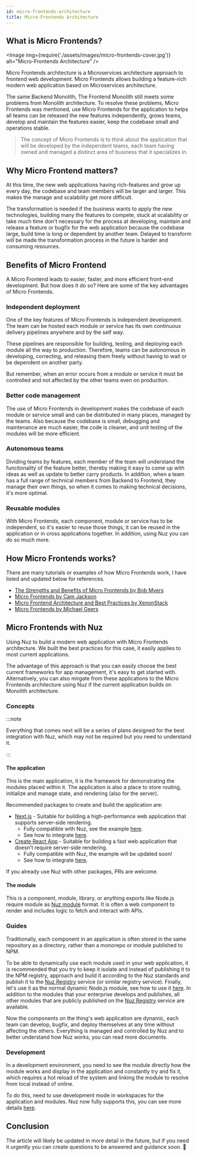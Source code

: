```yaml
---
id: micro-frontends-architecture
title: Micro-Frontends Architecture
---
```



## What is Micro Frontends?

<Image 
  img={require('./assets/images/micro-frontends-cover.jpg')} 
  alt="Micro-Frontends Architecture"
/>

Micro Frontends architecture is a Microservices architecture approach to frontend web development. Micro Frontends allows building a feature-rich modern web application based on Microservices architecture.

The same Backend Monolith, The Frontend Monolith still meets some problems from Monolith architecture. To resolve these problems, Micro Frontends was mentioned, use Micro Frontends for the application to helps all teams can be released the new features independently, grows teams, develop and maintain the features easier, keep the codebase small and operations stable.

> The concept of Micro Frontends is to think about the application that will be developed by the independent teams, each team having owned and managed a distinct area of business that it specializes in.

## Why Micro Frontend matters?

At this time, the new web applications having rich-features and grow up every day, the codebase and team members will be larger and larger. This makes the manage and scalability get more difficult. 

The transformation is needed if the business wants to apply the new technologies, building many the features to compete, stuck at scalability or take much time don't necessary for the process at developing, maintain and release a feature or bugfix for the web application because the codebase large, build time is long or dependent by another team. Delayed to transform will be made the transformation process in the future is harder and consuming resources.

## Benefits of Micro Frontend

A Micro Frontend leads to easier, faster, and more efficient front-end development. But how does it do so? Here are some of the key advantages of Micro Frontends.

### Independent deployment

One of the key features of Micro Frontends is independent development. The team can be hosted each module or service has its own continuous delivery pipelines anywhere and by the self way. 

These pipelines are responsible for building, testing, and deploying each module all the way to production. Therefore, teams can be autonomous in developing, correcting, and releasing them freely without having to wait or be dependent on another party.

But remember, when an error occurs from a module or service it must be controlled and not affected by the other teams even on production.

### Better code management

The use of Micro Frontends in development makes the codebase of each module or service small and can be distributed in many places, managed by the teams. Also because the codebase is small, debugging and maintenance are much easier, the code is cleaner, and unit testing of the modules will be more efficient.

### Autonomous teams

Dividing teams by features, each member of the team will understand the functionality of the feature better, thereby making it easy to come up with ideas as well as update to better carry products. In addition, when a team has a full range of technical members from Backend to Frontend, they manage their own things, so when it comes to making technical decisions, it's more optimal.

### Reusable modules

With Micro Frontends, each component, module or service has to be independent, so it's easier to reuse those things, it can be reused in the application or in cross applications together. In addition, using Nuz you can do so much more.

## How Micro Frontends works?

There are many tutorials or examples of how Micro Frontends work, I have listed and updated below for references.

- [The Strengths and Benefits of Micro Frontends by Bob Myers](https://www.toptal.com/front-end/micro-frontends-strengths-benefits)
- [Micro Frontends by Cam Jackson](https://martinfowler.com/articles/micro-frontends.html)
- [Micro Frontend Architecture and Best Practices by XenonStack](https://www.xenonstack.com/insights/what-is-micro-frontend)
- [Micro Frontends by Michael Geers](https://micro-frontends.org)

## Micro Frontends with Nuz

Using Nuz to build a modern web application with Micro Frontends architecture. We built the best practices for this case, it easily applies to most current applications.

The advantage of this approach is that you can easily choose the best current frameworks for app management, it's easy to get started with. Alternatively, you can also mirgate from these applications to the Micro Frontends architecture using Nuz if the current application builds on Monolith architecture.

### Concepts

:::note

Everything that comes next will be a series of plans designed for the best integration with Nuz, which may not be required but you need to understand it.

:::

#### The application

This is the main application, it is the framework for demonstrating the modules placed within it. The application is also a place to store routing, initialize and manage state, and rendering (also for the server).

Recommended packages to create and build the application are:

- [Next.js](#) - Suitable for building a high-performance web application that supports server-side rendering. 
  - Fully compatible with Nuz, see the example [here](https://github.com/nuz-app/demo).
  - See how to integrate [here](../introduction/getting-started#nextjs-application).
- [Create React App](#) - Suitable for building a fast web application that doesn't require server-side rendering.
  - Fully compatible with Nuz, the example will be updated soon!
  - See how to integrate [here](../introduction/getting-started#react-application).

If you already use Nuz with other packages, PRs are welcome.

#### The module

This is a component, module, library, or anything exports like Node.js require module as [Nuz module](../reference/module) format. It is often a web component to render and includes logic to fetch and interact with APIs.

### Guides

Traditionally, each component in an application is often stored in the same repository as a directory, rather than a monorepo or module published to NPM.

To be able to dynamically use each module used in your web application, it is recommended that you try to keep it isolate and instead of publishing it to the NPM registry, approach and build it according to the Nuz standards and publish it to the [Nuz Registry](../services/nuz-registry) service (or similar registry service). Finally, let's use it as the normal dynamic Node.js module, see how to use it [here](../introduction/getting-started#usage). In addition to the modules that your enterprise develops and publishes, all other modules that are publicly published on the [Nuz Registry](../services/nuz-registry) service are available.

Now the components on the thing's web application are dynamic, each team can develop, bugfix, and deploy themselves at any time without affecting the others. Everything is managed and controlled by Nuz and to better understand how Nuz works, you can read more documents.

### Development

In a development environment, you need to see the module directly how the module works and display in the application and constantly try and fix it, which requires a hot reload of the system and linking the module to resolve from local instead of online.

To do this, need to use development mode in workspaces for the application and modules. Nuz now fully supports this, you can see more details [here](../reference/workspaces).

## Conclusion

The article will likely be updated in more detail in the future, but if you need it urgently you can create questions to be answered and guidance soon. 📮
